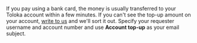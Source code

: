 <Cut title="How long does paying the invoice take?">

If you pay using a bank card, the money is usually transferred to your Toloka account within a few minutes. If you can't see the top-up amount on your account, [write to us](/docs/guide/troubleshooting/support) and we'll sort it out. Specify your requester username and account number and use **Account top-up** as your email subject.

</Cut>
